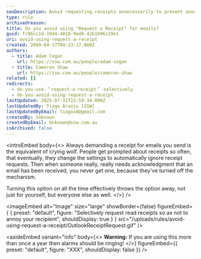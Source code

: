 ```yaml
---
seoDescription: Avoid requesting receipts unnecessarily to prevent annoying recipients and ensure effective communication.
type: rule
archivedreason:
title: Do you avoid using "Request a Receipt" for emails?
guid: fc96cc1d-1944-4010-9ed0-42b1b96c29e1
uri: avoid-using-request-a-receipt
created: 2009-04-17T04:23:17.000Z
authors:
  - title: Adam Cogan
    url: https://ssw.com.au/people/adam-cogan
  - title: Cameron Shaw
    url: https://ssw.com.au/people/cameron-shaw
related: []
redirects:
  - do-you-use-＂request-a-receipt＂-selectively
  - do-you-avoid-using-request-a-receipt
lastUpdated: 2025-07-31T22:59:34.000Z
lastUpdatedBy: Tiago Araújo [SSW]
lastUpdatedByEmail: tiagov8@gmail.com
createdBy: Unknown
createdByEmail: Unknown@ssw.com.au
isArchived: false
---
```


<introEmbed
  body={<>
Always demanding a receipt for emails you send is the equivalent of crying wolf. People get prompted about receipts so often, that eventually, they change the settings to automatically ignore receipt requests. Then when someone really, really needs acknowledgment that an email has been received, you never get one, because they've turned off the mechanism.

Turning this option on all the time effectively throws the option away, not just for yourself, but everyone else as well.
  </>}
/>

<imageEmbed
  alt="Image"
  size="large"
  showBorder={false}
  figureEmbed={ {
    preset: "default",
    figure: "Selectively request read receipts so as not to annoy your recipient",
    shouldDisplay: true
  } }
  src="/uploads/rules/avoid-using-request-a-receipt/OutlookReceiptRequest.gif"
/>

<asideEmbed
  variant="info"
  body={<>
    **Warning:** If you are using this more than once a year then alarms should be ringing!
  </>}
  figureEmbed={{
    preset: "default",
    figure: "XXX",
    shouldDisplay: false
  }}
/>
